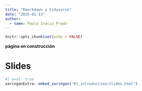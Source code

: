 ```yaml
---
title: "Rmarkdown y tidyverse"
date: "2025-01-13" 
author:
  - name: Paulo Inácio Prado
---
```


```r
knitr::opts_chunk$set(echo = FALSE)
```
**página en construcción**

# Slides

```r
#| eval: true
xaringanExtra::embed_xaringan("01_introduccion/slides.html")
```

